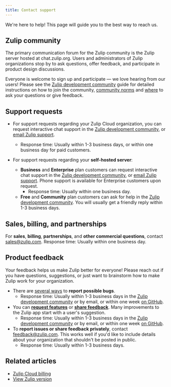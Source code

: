 ```yaml
---
title: Contact support
---
```


We're here to help! This page will guide you to the best way to reach us.

## Zulip community

The primary communication forum for the Zulip community is the Zulip server
hosted at chat.zulip.org. Users and administrators of Zulip organizations stop
by to ask questions, offer feedback, and participate in product design
discussions.

Everyone is welcome to sign up and participate — we love hearing from our users!
Please see the [Zulip development community][development-community] guide for
detailed instructions on how to join the community, [community norms][community-norms]
and [where][development-community-channels] to ask your questions or give
feedback.

## Support requests

* For support requests regarding your Zulip Cloud organization, you can request
  interactive chat support in the [Zulip development
  community](#zulip-community), or [email Zulip
  support](mailto:support@zulip.com).
  * Response time: Usually within 1-3 business days, or within one business
    day for paid customers.
* For support requests regarding your **self-hosted server**:

  * **Business** and **Enterprise** plan customers can request interactive
    chat support in the [Zulip development community](#zulip-community),
    or [email Zulip support](mailto:support@zulip.com). Phone support is
    available for Enterprise customers upon request.
    * Response time: Usually within one business day.
  * **Free** and **Community** plan customers can ask for help in the
    [Zulip development community](#zulip-community). You will usually get a
    friendly reply within 1-3 business days.

## Sales, billing, and partnerships

For **sales**, **billing**, **partnerships**, and **other commercial
questions**, contact [sales@zulip.com](mailto:sales@zulip.com). Response time:
Usually within one business day.

## Product feedback

Your feedback helps us make Zulip better for everyone! Please reach out if you
have questions, suggestions, or just want to brainstorm how to make Zulip work
for your organization.

* There are [several
  ways](https://zulip.readthedocs.io/en/latest/contributing/reporting-bugs.html)
  to **report possible bugs**.
  * Response time: Usually within 1-3 business days in the [Zulip development
    community](#zulip-community) or by email, or within one week [on
    GitHub](https://github.com/zulip).
* You can [**request
  features**](https://zulip.readthedocs.io/en/latest/contributing/suggesting-features.html)
  or [**share
  feedback**](https://zulip.readthedocs.io/en/latest/contributing/suggesting-features.html#evaluation-and-onboarding-feedback).
  Many improvements to the Zulip app start with a user's suggestion.
  * Response time: Usually within 1-3 business days in the [Zulip development
    community](#zulip-community) or by email, or within one week [on
    GitHub](https://github.com/zulip).
* To **report issues or share feedback privately**, contact
  [feedback@zulip.com](mailto:feedback@zulip.com). This works well if you'd like
  to include details about your organization that shouldn't be posted in public.
  * Response time: Usually within 1-3 business days.

[development-community]: https://zulip.com/development-community/

[community-norms]: https://zulip.com/development-community/#community-norms

[development-community-channels]: https://zulip.com/development-community/#channels-for-zulip-users-and-administrators

## Related articles

* [Zulip Cloud billing](/help/zulip-cloud-billing)
* [View Zulip version](/help/view-zulip-version)
